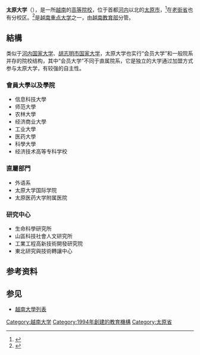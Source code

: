 {{Otheruses|subject=越南的'''太原大学'''|other=曾用名相同的'''中华人民共和国的大學'''|太原学院}}
{{Infobox university
|name = 太原大学
|logo =
|established=  西元1994年 
|type=         [[公立大學|公立]] 
|endowment=    
|president=    [[范鸿光|范鸿光]]教授
|image=        Dhktcn1.jpg
|provost=      
|faculty=      
|undergrad=    
|postgrad=     
|city=         [[河內|河內]]
|state=        
|country=      [[越南|越南]]
|campus=       [[Urban_area|Urban]]/[[Suburb|Suburb]]an
|colors =      
|mascot=       
|affiliations = 
|campus
|staff = 
|website= [http://www.tnu.edu.vn Trang chủ Đại học Thái Nguyên]
}}
{{Vietnamese
 | title=太原大学
 | han-nom=大學太原
 | chuquocngu=Đại học Thái Nguyên
}}

'''太原大学'''（{{vie|hn=大學太原|qn=Đại học Thái Nguyên}}），是一所[[越南|越南]]的[[高等院校|高等院校]]，位于首都[[河内|河内]]以北的[[太原市_(越南)|太原市]]，<ref>{{cite web |author1=陆慧嘉 |title=太原（越南）印象 |url=https://ssalc.gxufl.com/info/47958.jspx |website=[[广西外国语学院|广西外国语学院]] |accessdate=2019-11-12 |archive-date=2022-02-02 |archive-url=https://web.archive.org/web/20220202035605/https://ssalc.gxufl.com/info/47958.jspx }}</ref>在[[老街省|老街省]]也有分校区。<ref>{{cite web |title=越南太原大学老街分校黄文雄校长一行到大学科技园调研交流（图） |url=https://www.guet.edu.cn/info/1152/44201.htm |website=[[桂林电子科技大学|桂林电子科技大学]] |accessdate=2017-03-21 |archive-date=2022-02-03 |archive-url=https://web.archive.org/web/20220203034757/https://www.guet.edu.cn/info/1152/44201.htm }}</ref>是[[越南重点大学|越南重点大学]]之一，由[[越南教育部|越南教育部]]分管。

== 結構 ==

类似于[[河内国家大学|河内国家大学]]、[[胡志明市国家大学|胡志明市国家大学]]，太原大学也实行“会员大学”和一般院系并存的院校结构，其中“会员大学”不同于直属院系，它是独立的大学通过加盟方式参与太原大学，有较强的自主性。

=== 會員大學以及學院 ===
*信息科技大學
*师范大學
*农林大學
*经济商业大學
*工业大學
*医药大學
*科學大學
*经济技术高等专科学校

=== 直屬部門 ===
*外语系
*太原大学国际学院
*太原医药大学附属医院

=== 研究中心 === 
*生命科學研究所
*山區科技社會人文研究所
*工業工程高新技術開發研究院
*東北研究與技術轉讓中心

== 参考资料 ==
{{reflist|30em}}

== 参见 ==
{{Portal|越南|大学}}
* [[越南大學列表|越南大學列表]]


[[Category:越南大学|Category:越南大学]]
[[Category:1994年創建的教育機構|Category:1994年創建的教育機構]]
[[Category:太原省|Category:太原省]]
